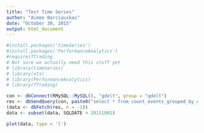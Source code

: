 ```yaml
---
title: "Test Time Series"
author: "Aimee Barciauskas"
date: "October 30, 2015"
output: html_document
---
```


```r
#install.packages('timeSeries')
#install.packages('PerformanceAnalytics')
#require(fTrading
# Not sure we actually need this stuff yet
# library(timeSeries)
# library(xts)
# library(PerformanceAnalytics)
# library(fTrading)

con <- dbConnect(RMySQL::MySQL(), "gdelt", group = "gdelt")
res <- dbSendQuery(con, paste0("select * from count_events_grouped_by_day"))
(data <- dbFetch(res, n = -1))
data <- subset(data, SQLDATE > 20151001)

plot(data, type = 'l')
```

